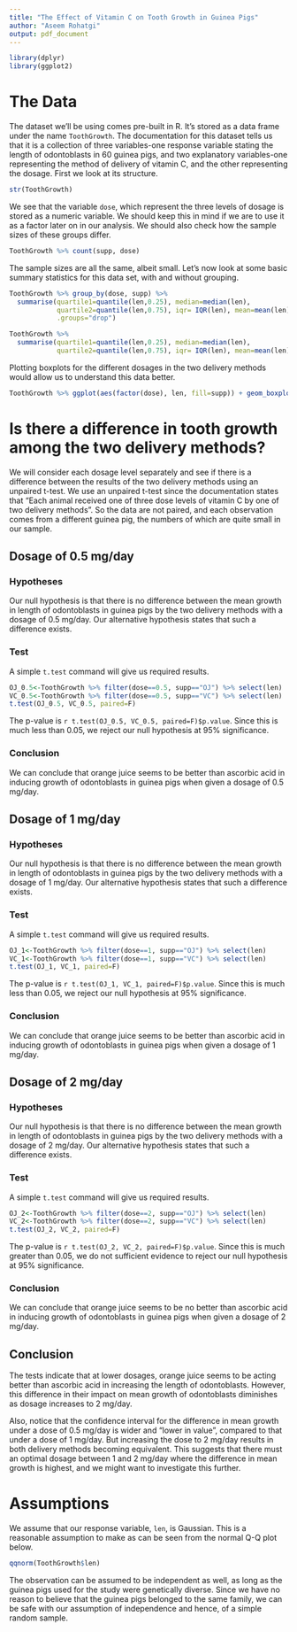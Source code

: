```yaml
---
title: "The Effect of Vitamin C on Tooth Growth in Guinea Pigs"
author: "Aseem Rohatgi"
output: pdf_document
---
```


```r
library(dplyr)
library(ggplot2)
```

# The Data

The dataset we'll be using comes pre-built in R. It's stored as a data frame under the name `ToothGrowth`. The documentation for this dataset tells us that it is a collection of three variables-one response variable stating the length of odontoblasts in 60 guinea pigs, and two explanatory variables-one representing the method of delivery of vitamin C, and the other representing the dosage. First we look at its structure.

```r
str(ToothGrowth)
```

We see that the variable `dose`, which represent the three levels of dosage is stored as a numeric variable. We should keep this in mind if we are to use it as a factor later on in our analysis.
We should also check how the sample sizes of these groups differ.

```r
ToothGrowth %>% count(supp, dose)
```

The sample sizes are all the same, albeit small. Let's now look at some basic summary statistics for this data set, with and without grouping.

```r
ToothGrowth %>% group_by(dose, supp) %>%
  summarise(quartile1=quantile(len,0.25), median=median(len),
            quartile2=quantile(len,0.75), iqr= IQR(len), mean=mean(len), 
            .groups="drop")

ToothGrowth %>% 
  summarise(quartile1=quantile(len,0.25), median=median(len),
            quartile2=quantile(len,0.75), iqr= IQR(len), mean=mean(len))
```

Plotting boxplots for the different dosages in the two delivery methods would allow us to understand this data better.

```r
ToothGrowth %>% ggplot(aes(factor(dose), len, fill=supp)) + geom_boxplot()
```

# Is there a difference in tooth growth among the two delivery methods?

We will consider each dosage level separately and see if there is a difference between the results of the two delivery methods using an unpaired t-test. We use an unpaired t-test since the documentation states that "Each animal received one of three dose levels of vitamin C by one of two delivery methods". So the data are not paired, and each observation comes from a different guinea pig, the numbers of which are quite small in our sample.

## Dosage of 0.5 mg/day

### Hypotheses

Our null hypothesis is that there is no difference between the mean growth in length of odontoblasts in guinea pigs by the two delivery methods with a dosage of 0.5 mg/day. Our alternative hypothesis states that such a difference exists.

### Test

A simple `t.test` command will give us required results.

```r
OJ_0.5<-ToothGrowth %>% filter(dose==0.5, supp=="OJ") %>% select(len)
VC_0.5<-ToothGrowth %>% filter(dose==0.5, supp=="VC") %>% select(len)
t.test(OJ_0.5, VC_0.5, paired=F)
```

The p-value is `r t.test(OJ_0.5, VC_0.5, paired=F)$p.value`. Since this is much less than 0.05, we reject our null hypothesis at 95% significance.

### Conclusion

We can conclude that orange juice seems to be better than ascorbic acid in inducing growth of odontoblasts in guinea pigs when given a dosage of 0.5 mg/day.

## Dosage of 1 mg/day

### Hypotheses

Our null hypothesis is that there is no difference between the mean growth in length of odontoblasts in guinea pigs by the two delivery methods with a dosage of 1 mg/day. Our alternative hypothesis states that such a difference exists.

### Test

A simple `t.test` command will give us required results.

```r
OJ_1<-ToothGrowth %>% filter(dose==1, supp=="OJ") %>% select(len)
VC_1<-ToothGrowth %>% filter(dose==1, supp=="VC") %>% select(len)
t.test(OJ_1, VC_1, paired=F)
```

The p-value is `r t.test(OJ_1, VC_1, paired=F)$p.value`. Since this is much less than 0.05, we reject our null hypothesis at 95% significance.

### Conclusion

We can conclude that orange juice seems to be better than ascorbic acid in inducing growth of odontoblasts in guinea pigs when given a dosage of 1 mg/day.

## Dosage of 2 mg/day

### Hypotheses

Our null hypothesis is that there is no difference between the mean growth in length of odontoblasts in guinea pigs by the two delivery methods with a dosage of 2 mg/day. Our alternative hypothesis states that such a difference exists.

### Test

A simple `t.test` command will give us required results.

```r
OJ_2<-ToothGrowth %>% filter(dose==2, supp=="OJ") %>% select(len)
VC_2<-ToothGrowth %>% filter(dose==2, supp=="VC") %>% select(len)
t.test(OJ_2, VC_2, paired=F)
```

The p-value is `r t.test(OJ_2, VC_2, paired=F)$p.value`. Since this is much greater than 0.05, we do not sufficient evidence to reject our null hypothesis at 95% significance.

### Conclusion

We can conclude that orange juice seems to be no better than ascorbic acid in inducing growth of odontoblasts in guinea pigs when given a dosage of 2 mg/day.


## Conclusion

The tests indicate that at lower dosages, orange juice seems to be acting better than ascorbic acid in increasing the length of odontoblasts. However, this difference in their impact on mean growth of odontoblasts diminishes as dosage increases to 2 mg/day.

Also, notice that the confidence interval for the difference in mean growth under a dose of 0.5 mg/day is wider and "lower in value", compared to that under a dose of 1 mg/day. But increasing the dose to 2 mg/day results in both delivery methods becoming equivalent. This suggests that there must an optimal dosage between 1 and 2 mg/day where the difference in mean growth is highest, and we might want to investigate this further.


# Assumptions

We assume that our response variable, `len`, is Gaussian. This is a reasonable assumption to make as can be seen from the  normal Q-Q plot below.

```r
qqnorm(ToothGrowth$len)
```

The observation can be assumed to be independent as well, as long as the guinea pigs used for the study were genetically diverse. Since we have no reason to believe that the guinea pigs belonged to the same family, we can be safe with our assumption of independence and hence, of a simple random sample.